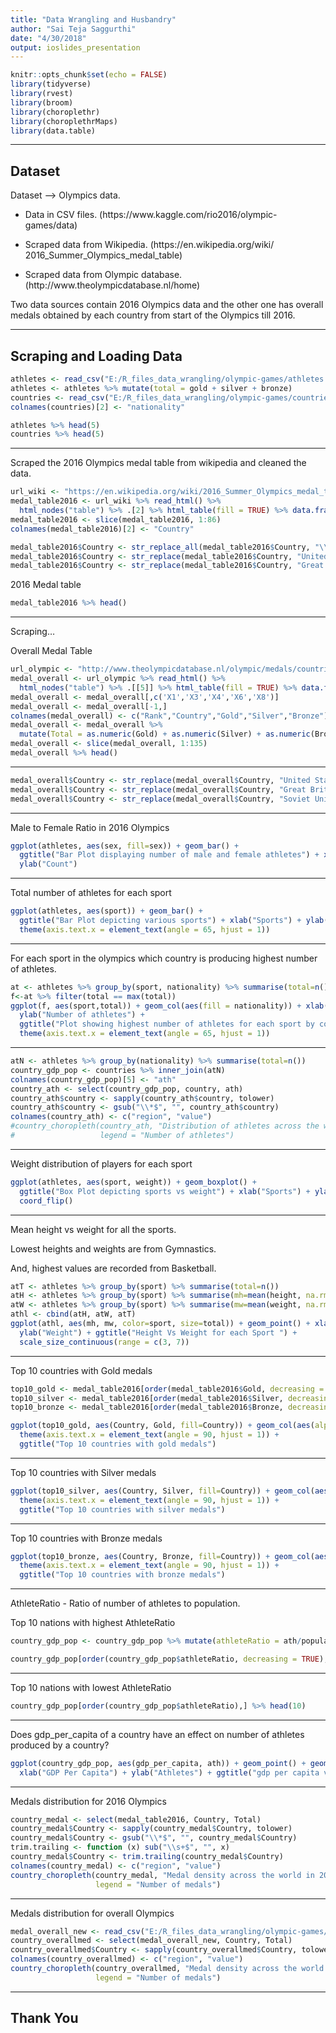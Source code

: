 ```yaml
---
title: "Data Wrangling and Husbandry"
author: "Sai Teja Saggurthi"
date: "4/30/2018"
output: ioslides_presentation
---
```


```r
knitr::opts_chunk$set(echo = FALSE)
library(tidyverse)
library(rvest)
library(broom)
library(choroplethr)
library(choroplethrMaps)
library(data.table)
```

<style>
pre {
  overflow-x: auto;
}
pre code {
  word-wrap: normal;
  white-space: pre;
}
</style>


---

## Dataset

Dataset --> Olympics data.

* Data in CSV files. 
(https://www.kaggle.com/rio2016/olympic-games/data)

* Scraped data from Wikipedia. 
(https://en.wikipedia.org/wiki/
2016_Summer_Olympics_medal_table)

* Scraped data from Olympic database. 
(http://www.theolympicdatabase.nl/home)

Two data sources contain 2016 Olympics data and the other one has overall medals obtained by 
each country from start of the Olympics till 2016.

--- 

## Scraping and Loading Data

```r
athletes <- read_csv("E:/R_files_data_wrangling/olympic-games/athletes.csv")
athletes <- athletes %>% mutate(total = gold + silver + bronze)
countries <- read_csv("E:/R_files_data_wrangling/olympic-games/countries.csv")
colnames(countries)[2] <- "nationality"
```


```r
athletes %>% head(5)
countries %>% head(5)
```

---

Scraped the 2016 Olympics medal table from wikipedia and cleaned the data.

```r
url_wiki <- "https://en.wikipedia.org/wiki/2016_Summer_Olympics_medal_table"
medal_table2016 <- url_wiki %>% read_html() %>% 
  html_nodes("table") %>% .[2] %>% html_table(fill = TRUE) %>% data.frame()
medal_table2016 <- slice(medal_table2016, 1:86)
colnames(medal_table2016)[2] <- "Country"

```

```r
medal_table2016$Country <- str_replace_all(medal_table2016$Country, "\\([A-Z]{3}\\)", "")
medal_table2016$Country <- str_replace(medal_table2016$Country, "United States", "United States of America")
medal_table2016$Country <- str_replace(medal_table2016$Country, "Great Britain", "United Kingdom")
```

2016 Medal table

```r
medal_table2016 %>% head()
```

---

Scraping...

Overall Medal Table

```r
url_olympic <- "http://www.theolympicdatabase.nl/olympic/medals/countries"
medal_overall <- url_olympic %>% read_html() %>% 
  html_nodes("table") %>% .[[5]] %>% html_table(fill = TRUE) %>% data.frame()
medal_overall <- medal_overall[,c('X1','X3','X4','X6','X8')]
medal_overall <- medal_overall[-1,]
colnames(medal_overall) <- c("Rank","Country","Gold","Silver","Bronze")
medal_overall <- medal_overall %>% 
  mutate(Total = as.numeric(Gold) + as.numeric(Silver) + as.numeric(Bronze))
medal_overall <- slice(medal_overall, 1:135)
medal_overall %>% head()
```

---

```r
medal_overall$Country <- str_replace(medal_overall$Country, "United States", "United States of America")
medal_overall$Country <- str_replace(medal_overall$Country, "Great Britain", "United Kingdom")
medal_overall$Country <- str_replace(medal_overall$Country, "Soviet Union", "Russia")
```

---

Male to Female Ratio in 2016 Olympics 

```r
ggplot(athletes, aes(sex, fill=sex)) + geom_bar() +
  ggtitle("Bar Plot displaying number of male and female athletes") + xlab("Sex") +
  ylab("Count")
```

---

Total number of athletes for each sport

```r
ggplot(athletes, aes(sport)) + geom_bar() + 
  ggtitle("Bar Plot depicting various sports") + xlab("Sports") + ylab("Count") +
  theme(axis.text.x = element_text(angle = 65, hjust = 1))
```

---

For each sport in the olympics which country is producing highest 
number of athletes.

```r
at <- athletes %>% group_by(sport, nationality) %>% summarise(total=n())
f<-at %>% filter(total == max(total))
ggplot(f, aes(sport,total)) + geom_col(aes(fill = nationality)) + xlab("Sport") +
  ylab("Number of athletes") + 
  ggtitle("Plot showing highest number of athletes for each sport by country") +
  theme(axis.text.x = element_text(angle = 65, hjust = 1))
```

---


```r
atN <- athletes %>% group_by(nationality) %>% summarise(total=n())
country_gdp_pop <- countries %>% inner_join(atN)
colnames(country_gdp_pop)[5] <- "ath"
country_ath <- select(country_gdp_pop, country, ath)
country_ath$country <- sapply(country_ath$country, tolower)
country_ath$country <- gsub("\\*$", "", country_ath$country)
colnames(country_ath) <- c("region", "value")
#country_choropleth(country_ath, "Distribution of athletes across the world", 
#                   legend = "Number of athletes")
```

---

Weight distribution of players for each sport

```r
ggplot(athletes, aes(sport, weight)) + geom_boxplot() +
  ggtitle("Box Plot depicting sports vs weight") + xlab("Sports") + ylab("Weight") +
  coord_flip()
```

---

Mean height vs weight for all the sports.

Lowest heights and weights are from Gymnastics. 

And, highest values are recorded from Basketball.

```r
atT <- athletes %>% group_by(sport) %>% summarise(total=n())
atH <- athletes %>% group_by(sport) %>% summarise(mh=mean(height, na.rm = TRUE))
atW <- athletes %>% group_by(sport) %>% summarise(mw=mean(weight, na.rm = TRUE))
athl <- cbind(atH, atW, atT)
ggplot(athl, aes(mh, mw, color=sport, size=total)) + geom_point() + xlab("Height") + 
  ylab("Weight") + ggtitle("Height Vs Weight for each Sport ") +
  scale_size_continuous(range = c(3, 7))
```

---

Top 10 countries with Gold medals

```r
top10_gold <- medal_table2016[order(medal_table2016$Gold, decreasing = TRUE),] %>% head(10)
top10_silver <- medal_table2016[order(medal_table2016$Silver, decreasing = TRUE),] %>% head(10)
top10_bronze <- medal_table2016[order(medal_table2016$Bronze, decreasing = TRUE),] %>% head(10)
```


```r
ggplot(top10_gold, aes(Country, Gold, fill=Country)) + geom_col(aes(alpha=0.2)) +
  theme(axis.text.x = element_text(angle = 90, hjust = 1)) +
  ggtitle("Top 10 countries with gold medals")
```

---

Top 10 countries with Silver medals


```r
ggplot(top10_silver, aes(Country, Silver, fill=Country)) + geom_col(aes(alpha=0.2)) +
  theme(axis.text.x = element_text(angle = 90, hjust = 1)) +
  ggtitle("Top 10 countries with silver medals")
```

---

Top 10 countries with Bronze medals

```r
ggplot(top10_bronze, aes(Country, Bronze, fill=Country)) + geom_col(aes(alpha=0.2)) +
  theme(axis.text.x = element_text(angle = 90, hjust = 1)) +
  ggtitle("Top 10 countries with bronze medals")
```

---

AthleteRatio - Ratio of number of athletes to population.

Top 10 nations with highest AthleteRatio

```r
country_gdp_pop <- country_gdp_pop %>% mutate(athleteRatio = ath/population)

country_gdp_pop[order(country_gdp_pop$athleteRatio, decreasing = TRUE),] %>% head(10)
```

---

Top 10 nations with lowest AthleteRatio

```r
country_gdp_pop[order(country_gdp_pop$athleteRatio),] %>% head(10)
```

---

Does gdp_per_capita of a country have an effect on number of athletes produced by a country?

```r
ggplot(country_gdp_pop, aes(gdp_per_capita, ath)) + geom_point() + geom_smooth() +
  xlab("GDP Per Capita") + ylab("Athletes") + ggtitle("gdp per capita vs number of athletes")
```

---

Medals distribution for 2016 Olympics

```r
country_medal <- select(medal_table2016, Country, Total)
country_medal$Country <- sapply(country_medal$Country, tolower)
country_medal$Country <- gsub("\\*$", "", country_medal$Country)
trim.trailing <- function (x) sub("\\s+$", "", x)
country_medal$Country <- trim.trailing(country_medal$Country)
colnames(country_medal) <- c("region", "value")
country_choropleth(country_medal, "Medal density across the world in 2016 olympics",
                   legend = "Number of medals")
```

---

Medals distribution for overall Olympics

```r
medal_overall_new <- read_csv("E:/R_files_data_wrangling/olympic-games/medalData.csv")
country_overallmed <- select(medal_overall_new, Country, Total)
country_overallmed$Country <- sapply(country_overallmed$Country, tolower)
colnames(country_overallmed) <- c("region", "value")
country_choropleth(country_overallmed, "Medal density across the world in olympics",
                   legend = "Number of medals")
```

---

## Thank You

